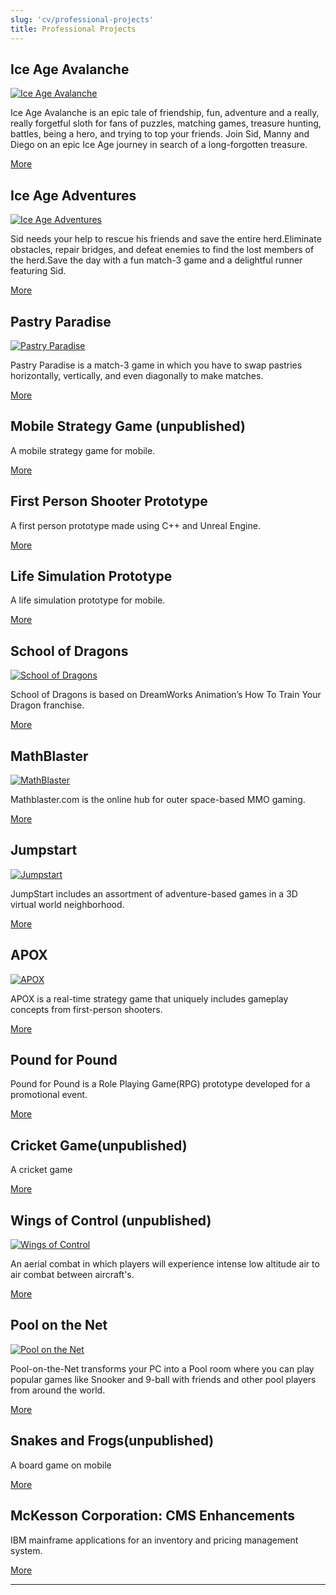 ```yaml
---
slug: 'cv/professional-projects'
title: Professional Projects
---
```


<!-- [gallery type="slideshow" link="none" size="full" ids="2638,2639,2611,2621,2612,2568,2564,110,111,64,100,118,123,126"] -->

## Ice Age Avalanche

[![Ice Age Avalanche](./images/avalanche1.jpg)](./cv/professional-projects/ice-age-avalanche)

Ice Age Avalanche is an epic tale of friendship, fun, adventure and a really, really forgetful sloth for fans of puzzles, matching games, treasure hunting, battles, being a hero, and trying to top your friends. Join Sid, Manny and Diego on an epic Ice Age journey in search of a long-forgotten treasure.

[More](./cv/professional-projects/ice-age-avalanche)

## Ice Age Adventures

[![Ice Age Adventures](./images/adventures1.jpg)](./cv/professional-projects/ice-age-adventures)

Sid needs your help to rescue his friends and save the entire herd.Eliminate obstacles, repair bridges, and defeat enemies to find the lost members of the herd.Save the day with a fun match-3 game and a delightful runner featuring Sid.

[More](./cv/professional-projects/ice-age-adventures)

## Pastry Paradise

[![Pastry Paradise](./images/pp13.jpg)](./cv/professional-projects/pastry-paradise)

Pastry Paradise is a match-3 game in which you have to swap pastries horizontally, vertically, and even diagonally to make matches.

[More](./cv/professional-projects/pastry-paradise)

## Mobile Strategy Game (unpublished)

A mobile strategy game for mobile.

[More](./cv/professional-projects/mobile-strategy-game-unpublished)

## First Person Shooter Prototype

A first person prototype made using C++ and Unreal Engine.

[More](./cv/professional-projects/first-person-shooter-prototype)

## Life Simulation Prototype

A life simulation prototype for mobile.

[More](./cv/professional-projects/life-simulation-prototype)

## School of Dragons

[![School of Dragons](./images/toothless.jpg)](./cv/professional-projects/schoolofdragons/)

School of Dragons is based on DreamWorks Animation’s How To Train Your Dragon franchise.

[More](./cv/professional-projects/schoolofdragons)

## MathBlaster

[![MathBlaster](./images/mathblaster.png)](./cv/professional-projects/mathblaster)

Mathblaster.com is the online hub for outer space-based MMO gaming.

[More](./cv/professional-projects/mathblaster)

## Jumpstart

[![Jumpstart](./images/CanoeWallpaperWide.jpg)](./cv/professional-projects/jumpstart)

JumpStart includes an assortment of adventure-based games in a 3D virtual world neighborhood.

[More](./cv/professional-projects/jumpstart)

## APOX

[![APOX](./images/apox.jpg)](./cv/professional-projects/apox)

APOX is a real-time strategy game that uniquely includes gameplay concepts from first-person shooters.

[More](./cv/professional-projects/apox)

## Pound for Pound

Pound for Pound is a Role Playing Game(RPG) prototype developed for a promotional event.

[More](./cv/professional-projects/pound-pound)

## Cricket Game(unpublished)

A cricket game

[More](./cv/professional-projects/cricket-game-unpublished)

## Wings of Control (unpublished)

[![Wings of Control](./images/woc.jpg)](./cv/professional-projects/wingsofcontrolunpublished)

An aerial combat in which players will experience intense low altitude air to air combat between aircraft's.

[More](./cv/professional-projects/wingsofcontrolunpublished)

## Pool on the Net

[![Pool on the Net](./images/potn.jpg)](./cv/professional-projects/pool-net)

Pool-on-the-Net transforms your PC into a Pool room where you can play popular games like Snooker and 9-ball with friends and other pool players from around the world.

[More](./cv/professional-projects/pool-net)

## Snakes and Frogs(unpublished)

A board game on mobile

[More](./cv/professional-projects/pool-net)

## McKesson Corporation: CMS Enhancements

IBM mainframe applications for an inventory and pricing management system.

[More](./cv/professional-projects/mckesson-corporation-cms-enhancements)

---
